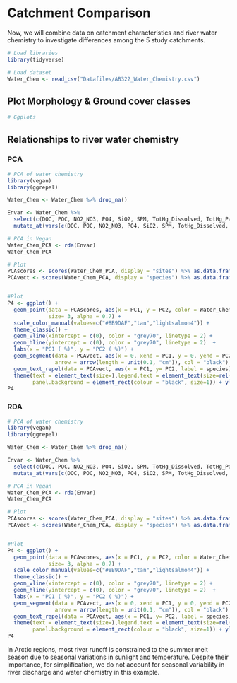 # Catchment Comparison

Now, we will combine data on catchment characteristics and river water chemistry to investigate differences among the 5 study catchments. 

```r
# Load libraries
library(tidyverse)

# Load dataset
Water_Chem <- read_csv("Datafiles/AB322_Water_Chemistry.csv")
```

## Plot Morphology & Ground cover classes

```r
# Ggplots

```



## Relationships to river water chemistry 

### PCA
```r
# PCA of water chemistry 
library(vegan)
library(ggrepel)

Water_Chem <- Water_Chem %>% drop_na()

Envar <- Water_Chem %>% 
  select(c(DOC, POC, NO2_NO3, PO4, SiO2, SPM, TotHg_Dissolved, TotHg_Particulate)) %>% 
  mutate_at(vars(c(DOC, POC, NO2_NO3, PO4, SiO2, SPM, TotHg_Dissolved, TotHg_Particulate)),~scale(.))

# PCA in Vegan
Water_Chem_PCA <- rda(Envar)
Water_Chem_PCA

# Plot
PCAscores <- scores(Water_Chem_PCA, display = "sites") %>% as.data.frame() 
PCAvect <- scores(Water_Chem_PCA, display = "species") %>% as.data.frame() %>% rownames_to_column("species")


#Plot
P4 <- ggplot() +
  geom_point(data = PCAscores, aes(x = PC1, y = PC2, color = Water_Chem$Month), 
             size= 3, alpha = 0.7) +
  scale_color_manual(values=c("#8B9DAF","tan","lightsalmon4")) + 
  theme_classic() +
  geom_vline(xintercept = c(0), color = "grey70", linetype = 2) + 
  geom_hline(yintercept = c(0), color = "grey70", linetype = 2)  +
  labs(x = "PC1 ( %)", y = "PC2 ( %)") +  
  geom_segment(data = PCAvect, aes(x = 0, xend = PC1, y = 0, yend = PC2), 
               arrow = arrow(length = unit(0.1, "cm")), col = "black") +
  geom_text_repel(data = PCAvect, aes(x = PC1, y= PC2, label = species), parse = T, col="black", size = 3, segment.size = 0.15) +
  theme(text = element_text(size=),legend.text = element_text(size=rel(0.6)),legend.title = element_blank(), 
        panel.background = element_rect(colour = "black", size=1)) + ylim(-1.2,1.2) + xlim(-1.5,1.5)
P4
```


### RDA
```r
# PCA of water chemistry 
library(vegan)
library(ggrepel)

Water_Chem <- Water_Chem %>% drop_na()

Envar <- Water_Chem %>% 
  select(c(DOC, POC, NO2_NO3, PO4, SiO2, SPM, TotHg_Dissolved, TotHg_Particulate)) %>% 
  mutate_at(vars(c(DOC, POC, NO2_NO3, PO4, SiO2, SPM, TotHg_Dissolved, TotHg_Particulate)),~scale(.))

# PCA in Vegan
Water_Chem_PCA <- rda(Envar)
Water_Chem_PCA

# Plot
PCAscores <- scores(Water_Chem_PCA, display = "sites") %>% as.data.frame() 
PCAvect <- scores(Water_Chem_PCA, display = "species") %>% as.data.frame() %>% rownames_to_column("species")


#Plot
P4 <- ggplot() +
  geom_point(data = PCAscores, aes(x = PC1, y = PC2, color = Water_Chem$Month), 
             size= 3, alpha = 0.7) +
  scale_color_manual(values=c("#8B9DAF","tan","lightsalmon4")) + 
  theme_classic() +
  geom_vline(xintercept = c(0), color = "grey70", linetype = 2) + 
  geom_hline(yintercept = c(0), color = "grey70", linetype = 2)  +
  labs(x = "PC1 ( %)", y = "PC2 ( %)") +  
  geom_segment(data = PCAvect, aes(x = 0, xend = PC1, y = 0, yend = PC2), 
               arrow = arrow(length = unit(0.1, "cm")), col = "black") +
  geom_text_repel(data = PCAvect, aes(x = PC1, y= PC2, label = species), parse = T, col="black", size = 3, segment.size = 0.15) +
  theme(text = element_text(size=),legend.text = element_text(size=rel(0.6)),legend.title = element_blank(), 
        panel.background = element_rect(colour = "black", size=1)) + ylim(-1.2,1.2) + xlim(-1.5,1.5)
P4
```





::: {.callout-note caption="Seasonality!"}

In Arctic regions, most river runoff is constrained to the summer melt season due to seasonal variations in sunlight and temperature. Despite their importance, for simplification, we do not account for seasonal variability in river discharge and water chemistry in this example.

:::
